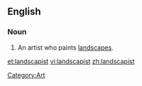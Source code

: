 ==English==

===Noun===
{{en-noun}}

#An artist who paints [[landscape]]s.

[[Category:Art]]

[[et:landscapist]]
[[vi:landscapist]]
[[zh:landscapist]]